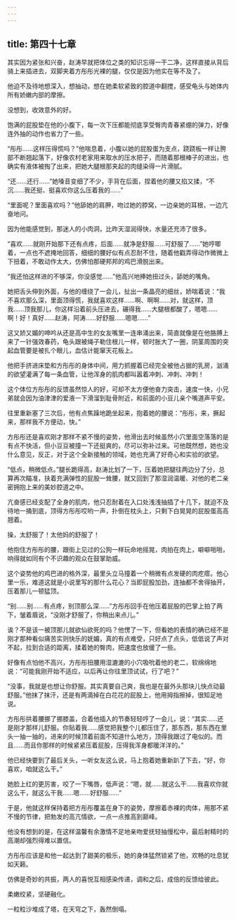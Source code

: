 ```yaml
---
---
---
```

title: 第四十七章
---




其实因为紧张和兴奋，赵涛早就把体位之类的知识忘得一干二净，这样直接从背后骑上来插进去，双脚夹着方彤彤光裸的腿，仅仅是因为他实在等不及了。

他迫不及待地想深入，想抽动，想在她柔软紧致的腔道中翻搅，感受龟头与她体内所有娇嫩内部的摩擦。

没想到，收效意外的好。

饱满的屁股垫在他的小腹下，每一次下压都能彻底享受臀肉青春紧绷的弹力，好像连外抽的动作也省力了一些。

“彤彤……这样压得慌吗？”他喘息着，小腹以她的屁股蛋为支点，跷跷板一样让胯部不断翘起落下，好像农村老家用来取水的压水把子，而随着那根棒子的进出，也确实有液体被掏了出来，把她大腿根那夹起的肉缝染得一片滑腻。

“还……还行……”她嗓音变细了不少，手背在后面，捏着他的腰又掐又揉，“不沉……我还挺、挺喜欢你这么压着我的……”

“里面呢？里面喜欢吗？”他舔她的肩胛，吻过她的脖窝，一边亲她的耳根，一边亢奋地问。

因为他能感觉到，那迷人的小肉洞，比昨天湿润得快，水量还充沛了很多。

“喜欢……就刚开始那下还有点疼，后面……就净是舒服……可舒服了……”她哼唧着，一点也不遮掩地回答，细细的腰好似有点忍耐不住，随着他戳弄得动作微微上下扭着，不敢动作太大，仿佛怕那硬邦邦的鸡巴滑脱出来。

“我还怕这样进的不够深，你没感觉……”他高兴地捧她扭过头，舔她的嘴角。

她把舌头伸到外面，与他的缠绕了一会儿，扯出一条晶亮的细丝，娇喘着说：“我不喜欢那么深，里面顶得慌，我就喜欢这样……啊、啊啊……对，就这样，顶我……顶我那儿，你这样沿着前头压进去，碾得我……大腿根都酸了，嗯嗯……啊！好！真好……赵涛，阿涛……好舒服……嗯嗯……”

这又娇又媚的呻吟从还是高中生的女友嘴里一连串涌出来，简直就像是在他胳膊上来了一针强效春药，龟头跟被绳子勒住根儿一样，顿时胀大了一圈，阴茎周围的突起血管要是被扎个眼儿，血估计能窜天花板上。

他把手挤进床垫和方彤彤的身体中间，用力抓握着已经完全被他占据的乳房，汹涌的欲望灌满了每一条血管，让他浑身的肌肉都叫嚣着冲刺、冲刺、冲刺！

这个体位方彤彤的反馈虽然惊人的好，可却不太方便他奋力突击，速度一快，小兄弟就会因为油津津的爱液一下滑溜到耻骨附近，和前面的小豆儿亲个嘴道声平安。

往里重新塞了三次后，他有点焦躁地跪坐起来，抱着她的腰说：“彤彤，来，撅起来，那样我不方便动，快。”

方彤彤还是喜欢刚才那样不紧不慢的姿势，他滑出去时候虽然小穴里面空落落的是有点不快活，但小豆豆被撞一下还挺爽的，尽可以弥补过来。可他既然想，她也没什么意见，反正，对于这个全新接触的领域，她也充满了好奇心和实验的欲望。

“低点，稍微低点。”腿长跪得高，赵涛比划了一下，压着她把腿往两边分了分，总算再次瞄准，扶着充满弹性的屁股一耸腰，就又回到了那湿润温暖、对他的老二亲密拥抱上来的美妙腔道之中。

亢奋感已经支配了全身的肌肉，他只忍耐着在入口处浅浅抽插了十几下，就迫不及待地一捅到底，顶得方彤彤哎哟一声，扑倒在枕头上，只剩下白晃晃的屁股蛋高高翘着。

操，太舒服了！太他妈的舒服了！

他抱住方彤彤的腰，跟街上见过的公狗一样玩命地摇晃，肉拍在肉上，噼噼啪啪，响得就如同有个不识趣的观众在鼓掌助威。

这个姿势他的鸡巴进的格外深，最里头立马撞着一个稍微有点发硬的肉疙瘩。他心里一乐，难道这就是小说里写的那什么花心？当即屁股加劲，连抽都不舍得抽开，压着那儿一顿猛顶。

“别……别……有点疼，别顶那么深……”方彤彤回手在他压着屁股的巴掌上拍了两下，皱着眉说，“没刚才舒服了，你稍出来点儿。”

诶？不是该一被顶那儿就欲仙欲死的吗？他愣了一下，但看她的表情的确已经不是刚才那种看似痛苦实则快乐的妩媚，真的有点难受，只好点了点头，低低说了声对不起，拉到合适的距离，揉着她的臀肉，把速度也放缓了一些。

好像有点怕他不高兴，方彤彤扭腰用湿漉漉的小穴吸吮着他的老二，软绵绵地说：“可能我刚开始不适应，以后再让你往里顶试试，行了吧？”

“没事，我就是也想让你舒服。其实真要自己爽，我也是在最外头那块儿快点动最舒服。”他抹了抹汗，还是有两滴掉在白花花的屁股上，他用拇指擦掉，很知足地说。

方彤彤拱着腰挪了挪膝盖，合着他插入的节奏轻轻哼了一会儿，说：“其实……还是刚才那样儿舒服。你贴着我……感觉把我整个儿都压住了，那东西，那东西在里头一抽一抽的，进来的时候顶着前面不知道什么地方，顶得我跟过了电似的。而且……而且你那样的时候紧紧压着屁股，压得我浑身都暖洋洋的。”

他已经快要到了最后关头，一听女友这么说，马上抱着她重新趴了下去，“好，你喜欢，咱就这么干。”

她脸上红的更厉害，咬了一下嘴唇，低声说：“嗯，就……就这么干……我喜欢你就这么干，就这么干我……嗯……好舒服……”

于是，他就这样保持着把方彤彤覆盖在身下的姿势，摩擦着赤裸的肉体，用那不紧不慢的节律，把勃发的高亢情欲，一点一点推高到巅峰。

他没有想到的是，在这样温馨有余激情不足地亲吻爱抚轻抽慢松中，最后射精时的高潮却强烈得难以置信。

方彤彤应该是和他一起达到了甜美的极乐，她的身体猛然锁紧了他，欢畅的吐息犹如天籁。

仿佛是奇妙的共振，两人的喜悦互相感染传递，调和之后，成倍的反馈给彼此。

柔嫩绞紧，坚硬融化。

一粒粒沙堆成了塔，在天穹之下，轰然倒塌。